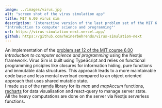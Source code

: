 ```yaml
---
image: ../images/virus.jpg
alt: "screen shot of the virus simulation app"
title: MIT 6.00 virus sim
description: 'Interactive version of the last problem set of the MIT 6.00 course
"Introduction to computer science and programming"'
url: https://virus-simulation-next.vercel.app/
github: https://github.com/heinerbehrends/virus-simulation-next
---
```


An implementation of the
[problem set 12 of the MIT course 6.00 ](https://ocw.mit.edu/courses/electrical-engineering-and-computer-science/6-00-introduction-to-computer-science-and-programming-fall-2008/assignments/pset12.pdf)
_Introduction to computer science and programming_ using the Nextjs framework.
Virus Sim is built using TypeScript and relies on functional programming priciples
like closures for information hiding, pure functions and immutable data structures.
This approach leads to a more maintainable code base and less mental overload
compared to an object oriented approach that uses shared mutable state. <br />
I made use of the [ramda](https://ramdajs.com/) library for its _map_ and _mapAccum_
functions, [recharts](https://recharts.org/) for data visualisation and
react-query to manage server state. <br />
All the heavy computations are done on the server via Nextjs serverless functions.
